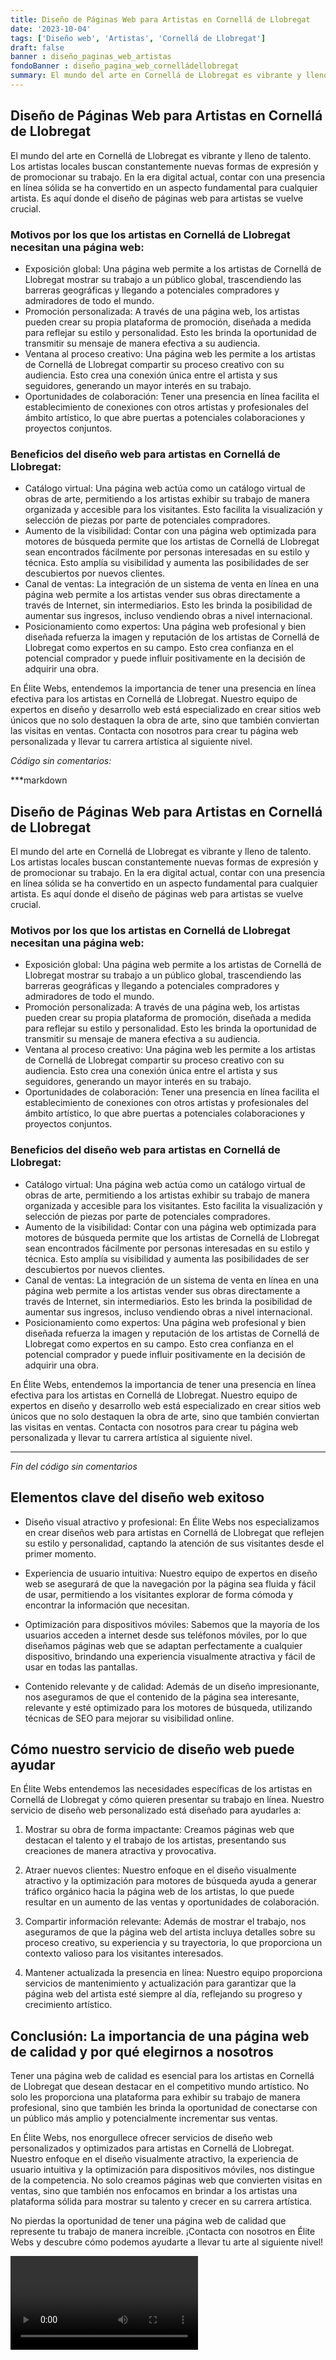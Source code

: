 ```yaml
---
title: Diseño de Páginas Web para Artistas en Cornellá de Llobregat
date: '2023-10-04'
tags: ['Diseño web', 'Artistas', 'Cornellá de Llobregat']
draft: false
banner : diseño_paginas_web_artistas
fondoBanner : diseño_pagina_web_cornelládellobregat
summary: El mundo del arte en Cornellá de Llobregat es vibrante y lleno de talento. Los artistas locales buscan constantemente nuevas formas de expresión y de promocionar su trabajo. En la era digital actual, contar con una presencia en línea sólida se ha convertido en un aspecto fundamental para cualquier artista. Es aquí donde el diseño de páginas web para artistas se vuelve crucial.
---
```


## Diseño de Páginas Web para Artistas en Cornellá de Llobregat

El mundo del arte en Cornellá de Llobregat es vibrante y lleno de talento. Los artistas locales buscan constantemente nuevas formas de expresión y de promocionar su trabajo. En la era digital actual, contar con una presencia en línea sólida se ha convertido en un aspecto fundamental para cualquier artista. Es aquí donde el diseño de páginas web para artistas se vuelve crucial.

### Motivos por los que los artistas en Cornellá de Llobregat necesitan una página web:

- Exposición global: Una página web permite a los artistas de Cornellá de Llobregat mostrar su trabajo a un público global, trascendiendo las barreras geográficas y llegando a potenciales compradores y admiradores de todo el mundo.
- Promoción personalizada: A través de una página web, los artistas pueden crear su propia plataforma de promoción, diseñada a medida para reflejar su estilo y personalidad. Esto les brinda la oportunidad de transmitir su mensaje de manera efectiva a su audiencia.
- Ventana al proceso creativo: Una página web les permite a los artistas de Cornellá de Llobregat compartir su proceso creativo con su audiencia. Esto crea una conexión única entre el artista y sus seguidores, generando un mayor interés en su trabajo.
- Oportunidades de colaboración: Tener una presencia en línea facilita el establecimiento de conexiones con otros artistas y profesionales del ámbito artístico, lo que abre puertas a potenciales colaboraciones y proyectos conjuntos.

### Beneficios del diseño web para artistas en Cornellá de Llobregat:

- Catálogo virtual: Una página web actúa como un catálogo virtual de obras de arte, permitiendo a los artistas exhibir su trabajo de manera organizada y accesible para los visitantes. Esto facilita la visualización y selección de piezas por parte de potenciales compradores.
- Aumento de la visibilidad: Contar con una página web optimizada para motores de búsqueda permite que los artistas de Cornellá de Llobregat sean encontrados fácilmente por personas interesadas en su estilo y técnica. Esto amplía su visibilidad y aumenta las posibilidades de ser descubiertos por nuevos clientes.
- Canal de ventas: La integración de un sistema de venta en línea en una página web permite a los artistas vender sus obras directamente a través de Internet, sin intermediarios. Esto les brinda la posibilidad de aumentar sus ingresos, incluso vendiendo obras a nivel internacional.
- Posicionamiento como expertos: Una página web profesional y bien diseñada refuerza la imagen y reputación de los artistas de Cornellá de Llobregat como expertos en su campo. Esto crea confianza en el potencial comprador y puede influir positivamente en la decisión de adquirir una obra.

En Élite Webs, entendemos la importancia de tener una presencia en línea efectiva para los artistas en Cornellá de Llobregat. Nuestro equipo de expertos en diseño y desarrollo web está especializado en crear sitios web únicos que no solo destaquen la obra de arte, sino que también conviertan las visitas en ventas. Contacta con nosotros para crear tu página web personalizada y llevar tu carrera artística al siguiente nivel.

*Código sin comentarios:*

***markdown
## Diseño de Páginas Web para Artistas en Cornellá de Llobregat

El mundo del arte en Cornellá de Llobregat es vibrante y lleno de talento. Los artistas locales buscan constantemente nuevas formas de expresión y de promocionar su trabajo. En la era digital actual, contar con una presencia en línea sólida se ha convertido en un aspecto fundamental para cualquier artista. Es aquí donde el diseño de páginas web para artistas se vuelve crucial.

### Motivos por los que los artistas en Cornellá de Llobregat necesitan una página web:

- Exposición global: Una página web permite a los artistas de Cornellá de Llobregat mostrar su trabajo a un público global, trascendiendo las barreras geográficas y llegando a potenciales compradores y admiradores de todo el mundo.
- Promoción personalizada: A través de una página web, los artistas pueden crear su propia plataforma de promoción, diseñada a medida para reflejar su estilo y personalidad. Esto les brinda la oportunidad de transmitir su mensaje de manera efectiva a su audiencia.
- Ventana al proceso creativo: Una página web les permite a los artistas de Cornellá de Llobregat compartir su proceso creativo con su audiencia. Esto crea una conexión única entre el artista y sus seguidores, generando un mayor interés en su trabajo.
- Oportunidades de colaboración: Tener una presencia en línea facilita el establecimiento de conexiones con otros artistas y profesionales del ámbito artístico, lo que abre puertas a potenciales colaboraciones y proyectos conjuntos.

### Beneficios del diseño web para artistas en Cornellá de Llobregat:

- Catálogo virtual: Una página web actúa como un catálogo virtual de obras de arte, permitiendo a los artistas exhibir su trabajo de manera organizada y accesible para los visitantes. Esto facilita la visualización y selección de piezas por parte de potenciales compradores.
- Aumento de la visibilidad: Contar con una página web optimizada para motores de búsqueda permite que los artistas de Cornellá de Llobregat sean encontrados fácilmente por personas interesadas en su estilo y técnica. Esto amplía su visibilidad y aumenta las posibilidades de ser descubiertos por nuevos clientes.
- Canal de ventas: La integración de un sistema de venta en línea en una página web permite a los artistas vender sus obras directamente a través de Internet, sin intermediarios. Esto les brinda la posibilidad de aumentar sus ingresos, incluso vendiendo obras a nivel internacional.
- Posicionamiento como expertos: Una página web profesional y bien diseñada refuerza la imagen y reputación de los artistas de Cornellá de Llobregat como expertos en su campo. Esto crea confianza en el potencial comprador y puede influir positivamente en la decisión de adquirir una obra.

En Élite Webs, entendemos la importancia de tener una presencia en línea efectiva para los artistas en Cornellá de Llobregat. Nuestro equipo de expertos en diseño y desarrollo web está especializado en crear sitios web únicos que no solo destaquen la obra de arte, sino que también conviertan las visitas en ventas. Contacta con nosotros para crear tu página web personalizada y llevar tu carrera artística al siguiente nivel.
***

*Fin del código sin comentarios*

<GifSeo />

<Cta />

## Elementos clave del diseño web exitoso

- Diseño visual atractivo y profesional: En Élite Webs nos especializamos en crear diseños web para artistas en Cornellá de Llobregat que reflejen su estilo y personalidad, captando la atención de sus visitantes desde el primer momento.

- Experiencia de usuario intuitiva: Nuestro equipo de expertos en diseño web se asegurará de que la navegación por la página sea fluida y fácil de usar, permitiendo a los visitantes explorar de forma cómoda y encontrar la información que necesitan.

- Optimización para dispositivos móviles: Sabemos que la mayoría de los usuarios acceden a internet desde sus teléfonos móviles, por lo que diseñamos páginas web que se adaptan perfectamente a cualquier dispositivo, brindando una experiencia visualmente atractiva y fácil de usar en todas las pantallas.

- Contenido relevante y de calidad: Además de un diseño impresionante, nos aseguramos de que el contenido de la página sea interesante, relevante y esté optimizado para los motores de búsqueda, utilizando técnicas de SEO para mejorar su visibilidad online.

## Cómo nuestro servicio de diseño web puede ayudar

En Élite Webs entendemos las necesidades específicas de los artistas en Cornellá de Llobregat y cómo quieren presentar su trabajo en línea. Nuestro servicio de diseño web personalizado está diseñado para ayudarles a:

1. Mostrar su obra de forma impactante: Creamos páginas web que destacan el talento y el trabajo de los artistas, presentando sus creaciones de manera atractiva y provocativa.

2. Atraer nuevos clientes: Nuestro enfoque en el diseño visualmente atractivo y la optimización para motores de búsqueda ayuda a generar tráfico orgánico hacia la página web de los artistas, lo que puede resultar en un aumento de las ventas y oportunidades de colaboración.

3. Compartir información relevante: Además de mostrar el trabajo, nos aseguramos de que la página web del artista incluya detalles sobre su proceso creativo, su experiencia y su trayectoria, lo que proporciona un contexto valioso para los visitantes interesados.

4. Mantener actualizada la presencia en línea: Nuestro equipo proporciona servicios de mantenimiento y actualización para garantizar que la página web del artista esté siempre al día, reflejando su progreso y crecimiento artístico.

## Conclusión: La importancia de una página web de calidad y por qué elegirnos a nosotros

Tener una página web de calidad es esencial para los artistas en Cornellá de Llobregat que desean destacar en el competitivo mundo artístico. No solo les proporciona una plataforma para exhibir su trabajo de manera profesional, sino que también les brinda la oportunidad de conectarse con un público más amplio y potencialmente incrementar sus ventas.

En Élite Webs, nos enorgullece ofrecer servicios de diseño web personalizados y optimizados para artistas en Cornellá de Llobregat. Nuestro enfoque en el diseño visualmente atractivo, la experiencia de usuario intuitiva y la optimización para dispositivos móviles, nos distingue de la competencia. No solo creamos páginas web que convierten visitas en ventas, sino que también nos enfocamos en brindar a los artistas una plataforma sólida para mostrar su talento y crecer en su carrera artística.

No pierdas la oportunidad de tener una página web de calidad que represente tu trabajo de manera increíble. ¡Contacta con nosotros en Élite Webs y descubre cómo podemos ayudarte a llevar tu arte al siguiente nivel!

<Video />

<CtaBot job='Artistas' city='Cornellá de Llobregat'/>

<Gmaps query='Cornellá de Llobregat+españa+maps' />